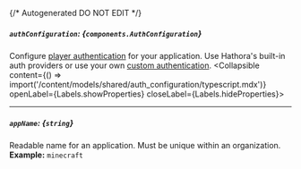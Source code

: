 {/* Autogenerated DO NOT EDIT  */}

##### `authConfiguration`: *{`components.AuthConfiguration`}*
Configure [player authentication](https://hathora.dev/docs/lobbies\-and\-matchmaking/auth\-service) for your application. Use Hathora's built\-in auth providers or use your own [custom authentication](https://hathora.dev/docs/lobbies\-and\-matchmaking/auth\-service\#custom\-auth\-provider).
<Collapsible content={() => import('/content/models/shared/auth_configuration/typescript.mdx')} openLabel={Labels.showProperties} closeLabel={Labels.hideProperties}>
</Collapsible>

---
##### `appName`: *{`string`}*
Readable name for an application. Must be unique within an organization.
<br/>
**Example:** `minecraft`


